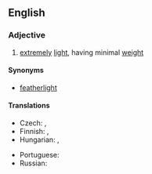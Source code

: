 ==English==

===Adjective===
{{head|en|adjective}}

# {{lb|en|simile}} [[extremely]] [[light]], having minimal [[weight]]

====Synonyms====
* [[featherlight]]

====Translations====
{{trans-top|extremely light, having minimal weight}}
* Czech: {{t|cs|lehký jako pírko}}, {{t|cs|lehký jako peříčko}}
* Finnish: {{t|fi|höyhenenkevyt}}, {{t|fi|untuvankevyt}}
* Hungarian: {{t+|hu|pehelykönnyű}}, {{t+|hu|könnyű, mint a pehely}}
{{trans-mid}}
* Portuguese: {{t|pt|leve como uma pena}}
* Russian: {{t|ru|лёгкий, как пёрышко}}
{{trans-bottom}}